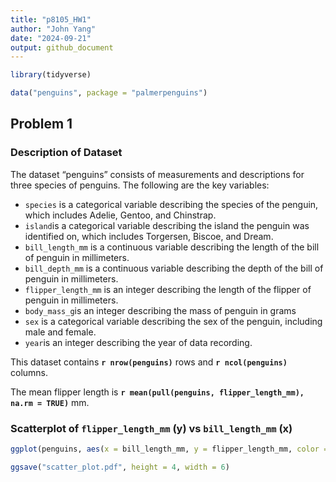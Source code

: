 ```yaml
---
title: "p8105_HW1"
author: "John Yang"
date: "2024-09-21"
output: github_document
---
```


```r
library(tidyverse)
```

```r
data("penguins", package = "palmerpenguins")
```

## Problem 1
### Description of Dataset
The dataset "penguins" consists of measurements and descriptions for three species of penguins. The following are the key variables:

  * `species` is a categorical variable describing the species of the penguin, which includes Adelie, Gentoo, and Chinstrap.
  * `island`is a categorical variable describing the island the penguin was identified on, which includes Torgersen, Biscoe, and Dream.
  * `bill_length_mm` is a continuous variable describing the length of the bill of penguin in millimeters.
  * `bill_depth_mm` is a continuous variable describing the depth of the bill of penguin in millimeters.
  * `flipper_length_mm` is an integer describing the length of the flipper of penguin in millimeters.
  * `body_mass_g`is an integer describing the mass of penguin in grams 
  * `sex` is a categorical variable describing the sex of the penguin, including male and female.
  * `year`is an integer describing the year of data recording.

This dataset contains **`r nrow(penguins)`** rows and **`r ncol(penguins)`** columns.

The mean flipper length is **`r mean(pull(penguins, flipper_length_mm), na.rm = TRUE)`** mm.

### Scatterplot of `flipper_length_mm` (y) vs `bill_length_mm` (x)
```r
ggplot(penguins, aes(x = bill_length_mm, y = flipper_length_mm, color = species)) + geom_point()

ggsave("scatter_plot.pdf", height = 4, width = 6)
```





